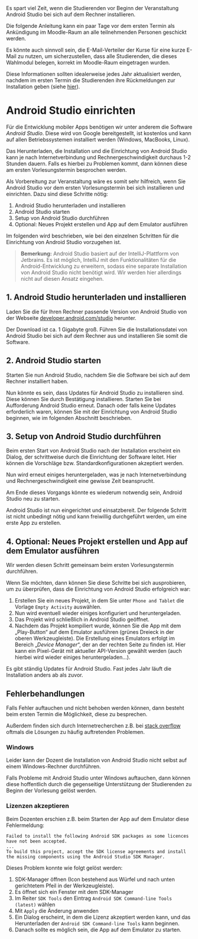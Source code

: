 
<Callout>
Es spart viel Zeit, wenn die Studierenden vor Beginn der 
Veranstaltung Android Studio bei sich auf dem Rechner
installieren.

Die folgende Anleitung kann ein paar Tage vor dem ersten 
Termin als Ankündigung im Moodle-Raum an alle teilnehmenden 
Personen geschickt werden. 

Es könnte auch sinnvoll sein, die E-Mail-Verteiler 
der Kurse für eine kurze E-Mail zu nutzen, um sicherzustellen,
dass alle Studierenden, die dieses Wahlmodul belegen, korrekt
im Moodle-Raum eingetragen wurden.

Diese Informationen sollten idealerweise jedes Jahr
aktualisiert werden, nachdem im ersten Termin die
Studierenden ihre Rückmeldungen zur Installation geben
(siehe [hier](/mobile/01-intro/android)).
</Callout>

# Android Studio einrichten

Für die Entwicklung mobiler Apps benötigen wir unter
anderem die Software _Android Studio_. Diese wird von
Google bereitgestellt, ist kostenlos und kann auf 
allen Betriebssystemen installiert werden 
(Windows, MacBooks, Linux).

Das Herunterladen, die Installation und die Einrichtung 
von Android Studio kann je nach Internetverbindung und 
Rechnergeschwindigkeit durchaus 1-2 Stunden dauern. 
Falls es hierbei zu Problemen kommt, dann können diese
am ersten Vorlesungstermin besprochen werden.

Als Vorbereitung zur Veranstaltung wäre es somit sehr
hilfreich, wenn Sie Android Studio vor dem ersten 
Vorlesungstermin bei sich installieren und einrichten. 
Dazu sind diese Schritte nötig:

1. Android Studio herunterladen und installieren
1. Android Studio starten
1. Setup von Android Studio durchführen
1. Optional: Neues Projekt erstellen und App auf dem Emulator ausführen 

Im folgenden wird beschrieben, wie bei den einzelnen Schritten
für die Einrichtung von Android Studio vorzugehen ist.

> **Bemerkung:** 
> Android Studio basiert auf der IntelliJ-Plattform von 
> Jetbrains. Es ist möglich, IntelliJ mit den 
> Funktionalitäten für die Android-Entwicklung zu erweitern, 
> sodass eine separate Installation von Android Studio nicht 
> benötigt wird. Wir werden hier allerdings nicht auf diesen 
> Ansatz eingehen.


## 1. Android Studio herunterladen und installieren
Laden Sie die für Ihren Rechner passende Version von Android Studio von 
der Webseite [developer.android.com/studio](https://developer.android.com/studio)
herunter.

Der Download ist ca. 1 Gigabyte groß. Führen Sie die
Installationsdatei von Android Studio bei sich auf 
dem Rechner aus und installieren Sie somit die Software.

## 2. Android Studio starten
Starten Sie nun Android Studio, nachdem Sie die Software bei 
sich auf dem Rechner installiert haben.

Nun könnte es sein, dass Updates für Android Studio zu 
installieren sind. Diese können Sie durch Bestätigung 
installieren. Starten Sie bei Aufforderung Android Studio 
erneut. Danach oder falls keine Updates erforderlich waren,
können Sie mit der Einrichtung von Android Studio beginnen,
wie im folgenden Abschnitt beschrieben.

## 3. Setup von Android Studio durchführen
Beim ersten Start von Android Studio nach der Installation 
erscheint ein Dialog, der schrittweise durch die Einrichtung 
der Software leitet. Hier können die Vorschläge bzw. 
Standardkonfigurationen akzeptiert werden.

Nun wird erneut einiges heruntergeladen, was je nach 
Internetverbindung und Rechnergeschwindigkeit eine gewisse 
Zeit beansprucht.

Am Ende dieses Vorgangs könnte es wiederum notwendig sein, 
Android Studio neu zu starten.

Android Studio ist nun eingerichtet und einsatzbereit. 
Der folgende Schritt ist nicht unbedingt nötig und kann
freiwillig durchgeführt werden, um eine erste App zu erstellen.

## 4. Optional: Neues Projekt erstellen und App auf dem Emulator ausführen 
Wir werden diesen Schritt gemeinsam beim ersten 
Vorlesungstermin durchführen.

Wenn Sie möchten, dann können Sie diese Schritte bei sich 
ausprobieren, um zu überprüfen, dass die Einrichtung von
Android Studio erfolgreich war:

1. Erstellen Sie ein neues Projekt, in dem Sie unter `Phone and Tablet` die Vorlage `Empty Activity` auswählen.
2. Nun wird eventuell wieder einiges konfiguriert und heruntergeladen.
3. Das Projekt wird schließlich in Android Studio geöffnet.
4. Nachdem das Projekt kompiliert wurde, können Sie die App mit dem „Play-Button“ auf dem Emulator ausführen (grünes Dreieck in der oberen Werkzeugleiste). Die Erstellung eines Emulators erfolgt im Bereich „_Device Manager_“, der an der rechten Seite zu finden ist. Hier kann ein Pixel-Gerät mit aktueller API-Version gewählt werden (auch hierbei wird wieder einiges heruntergeladen…).

<Callout type="warning" emoji="⚠️">
Es gibt ständig Updates für Android Studio. Fast jedes Jahr läuft die Installation anders ab als zuvor.
</Callout>

## Fehlerbehandlungen
Falls Fehler auftauchen und nicht behoben werden können,
dann besteht beim ersten Termin die Möglichkeit, diese
zu besprechen.

Außerdem finden sich durch Internetrecherchen z.B. bei
[stack overflow](https://stackoverflow.com) oftmals die
Lösungen zu häufig auftretenden Problemen.

### Windows 

Leider kann der Dozent die Installation von Android Studio 
nicht selbst auf einem Windows-Rechner durchführen. 

Falls Probleme mit Android Studio unter Windows auftauchen,
dann können diese hoffentlich durch die gegenseitige 
Unterstützung der Studierenden zu Beginn der Vorlesung gelöst 
werden.

### Lizenzen akzeptieren

Beim Dozenten erschien z.B. beim Starten der App auf dem Emulator 
diese Fehlermeldung:

```
Failed to install the following Android SDK packages as some licences have not been accepted.
...
To build this project, accept the SDK license agreements and install the missing components using the Android Studio SDK Manager.
```

Dieses Problem konnte wie folgt gelöst werden:
1. SDK-Manager öffnen (Icon bestehend aus Würfel und nach unten gerichtetem Pfeil in der Werkzeugleiste).
1. Es öffnet sich ein Fenster mit dem SDK-Manager
1. Im Reiter `SDK Tools` den Eintrag `Android SDK Command-line Tools (latest)` wählen
1. Mit `Apply` die Änderung anwenden
1. Ein Dialog erscheint, in dem die Lizenz akzeptiert werden kann, und das Herunterladen der `Android SDK Command-line Tools` kann beginnen.
1. Danach sollte es möglich sein, die App auf dem Emulator zu starten.

